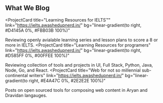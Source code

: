 ## What We Blog

<ProjectCard
  title="Learning Resources for IELTS™"
  link="https://ielts.awashedupnerd.in/"
  bg="linear-gradient(to right, #D4145A 0%, #FBB03B 100%)"
>
  Reviewing openly avialable learning series and lesson plans to score a 8 or
  more in IELTS.
</ProjectCard>
<ProjectCard
  title="Learning Resources for programers"
  link="https://ielts.awashedupnerd.in/"
  bg="linear-gradient(to right, #D585FF 0%, #00FFEE 100%)"
>
  Reviewing collection of tools and projects in UI, Full Stack, Python, Java,
  Node, Go, and React.
</ProjectCard>
<ProjectCard
  title="Web for not so millennial sub-continental writers"
  link="https://ielts.awashedupnerd.in/"
  bg="linear-gradient(to right, #E4A47C 0%, #2E2E2E 100%)"
>
  Posts on open sourced tools for composing web content in Aryan and Dravidan
  langauges.
</ProjectCard>
